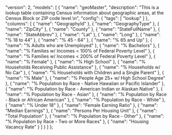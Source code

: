   "version": 2,
  "models": [
    {
      "name": "geoMaster",
      "description": "This is a lookup table containing Census information about geographic areas, at the Census Block or ZIP code level.\n",
      "config": {
        "tags": [
          "lookup"
        ]
      },
      "columns": [
        {
          "name": "GeographyId"
        },
        {
          "name": "GeographyType"
        },
        {
          "name": "ZipCity"
        },
        {
          "name": "County"
        },
        {
          "name": "StateFullName"
        },
        {
          "name": "StateAbbrev"
        },
        {
          "name": "Lat"
        },
        {
          "name": "Long"
        },
        {
          "name": "% 18 to 44"
        },
        {
          "name": "% 45 - 64"
        },
        {
          "name": "% 65 and Up"
        },
        {
          "name": "% Adults who are Unemployed"
        },
        {
          "name": "% Bachelors"
        },
        {
          "name": "% Families w/ Incomes < 100% of Federal Poverty Level"
        },
        {
          "name": "% Families w/ Incomes < 200% of Federal Poverty Level"
        },
        {
          "name": "% Female"
        },
        {
          "name": "% High School"
        },
        {
          "name": "% Households Receiving Public Assistance"
        },
        {
          "name": "% Households w/ No Car"
        },
        {
          "name": "% Households with Children and a Single Parent"
        },
        {
          "name": "% Male"
        },
        {
          "name": "% People Age 25+ w/ High School Degree"
        },
        {
          "name": "% Population by Race - Native Hawaiian or Pacific Islander"
        },
        {
          "name": "% Population by Race - American Indian or Alaskan Native"
        },
        {
          "name": "% Population by Race - Asian"
        },
        {
          "name": "% Population by Race - Black or African American"
        },
        {
          "name": "% Population by Race - White"
        },
        {
          "name": "% Under 18"
        },
        {
          "name": "Female Earning Ratio"
        },
        {
          "name": "Median Earnings"
        },
        {
          "name": "Persons Per Housing Unit"
        },
        {
          "name": "Total Population"
        },
        {
          "name": "% Population by Race - Other"
        },
        {
          "name": "% Population by Race - Two or More Races"
        },
        {
          "name": "Housing Vacancy Rate"
        }
      ]
    }
  ]
};
